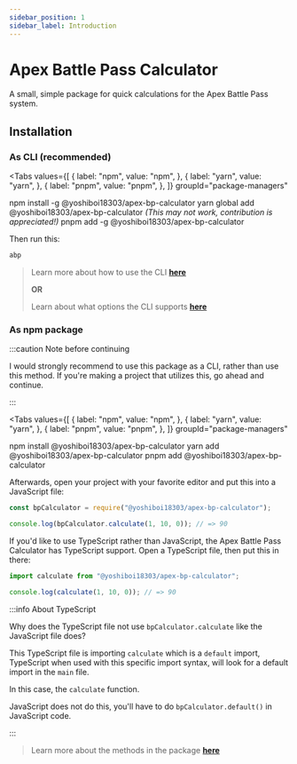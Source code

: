 ```yaml
---
sidebar_position: 1
sidebar_label: Introduction
---
```



# Apex Battle Pass Calculator

A small, simple package for quick calculations for the Apex Battle Pass system.

## Installation

### As CLI (recommended)

<Tabs
  values={[
    {
      label: "npm",
      value: "npm",
    },
    {
      label: "yarn",
      value: "yarn",
    },
    {
      label: "pnpm",
      value: "pnpm",
    },
  ]}
  groupId="package-managers"
>
  <TabItem value="npm">
    <CodeBlock language="bash">
      npm install -g @yoshiboi18303/apex-bp-calculator
    </CodeBlock>
  </TabItem>
  <TabItem value="yarn">
    <CodeBlock language="bash">
      yarn global add @yoshiboi18303/apex-bp-calculator
    </CodeBlock>
    <i>(This may not work, contribution is appreciated!)</i>
  </TabItem>
  <TabItem value="pnpm">
    <CodeBlock language="bash">
      pnpm add -g @yoshiboi18303/apex-bp-calculator
    </CodeBlock>
  </TabItem>
</Tabs>

Then run this:

```bash
abp
```

> Learn more about how to use the CLI **[here](/docs/cli)**
>
> **OR**
>
> Learn about what options the CLI supports **[here](/docs/api/options)**

### As npm package

:::caution Note before continuing

I would strongly recommend to use this package as a CLI, rather than use this method. If you're making a project that utilizes this, go ahead and continue.

:::

<Tabs
  values={[
    {
      label: "npm",
      value: "npm",
    },
    {
      label: "yarn",
      value: "yarn",
    },
    {
      label: "pnpm",
      value: "pnpm",
    },
  ]}
  groupId="package-managers"
>
  <TabItem value="npm">
    <CodeBlock language="bash">
      npm install @yoshiboi18303/apex-bp-calculator
    </CodeBlock>
  </TabItem>
  <TabItem value="yarn">
    <CodeBlock language="bash">
      yarn add @yoshiboi18303/apex-bp-calculator
    </CodeBlock>
  </TabItem>
  <TabItem value="pnpm">
    <CodeBlock language="bash">
      pnpm add @yoshiboi18303/apex-bp-calculator
    </CodeBlock>
  </TabItem>
</Tabs>

Afterwards, open your project with your favorite editor and put this into a JavaScript file:

```javascript title="index.js"
const bpCalculator = require("@yoshiboi18303/apex-bp-calculator");

console.log(bpCalculator.calculate(1, 10, 0)); // => 90
```

If you'd like to use TypeScript rather than JavaScript, the Apex Battle Pass Calculator has TypeScript support. Open a TypeScript file, then put this in there:

```typescript title="index.ts"
import calculate from "@yoshiboi18303/apex-bp-calculator";

console.log(calculate(1, 10, 0)); // => 90
```

:::info About TypeScript

Why does the TypeScript file not use `bpCalculator.calculate` like the JavaScript file does?

This TypeScript file is importing `calculate` which is a `default` import, TypeScript when used with this specific import syntax, will look for a default import in the `main` file.

In this case, the `calculate` function.

JavaScript does not do this, you'll have to do `bpCalculator.default()` in JavaScript code.

:::

> Learn more about the methods in the package **[here](/docs/api/package)**
